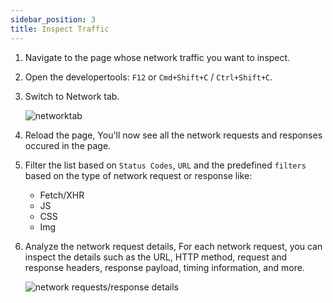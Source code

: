 ```yaml
---
sidebar_position: 3
title: Inspect Traffic
---
```



<InspectTraffic platform={PLATFORM.FIREFOX} />

1. Navigate to the page whose network traffic you want to inspect.
2. Open the developertools: `F12` or `Cmd+Shift+C` / `Ctrl+Shift+C`.
3. Switch to Network tab.

   ![networktab](/img/docs/firefox-network-tab.png)

4. Reload the page, You'll now see all the network requests and responses occured in the page.

5. Filter the list based on `Status Codes`, `URL` and the predefined `filters` based on the type of network request or response like:
   - Fetch/XHR
   - JS
   - CSS
   - Img
6. Analyze the network request details, For each network request, you can inspect the details such as the URL, HTTP method, request and response headers, response payload, timing information, and more.

   ![network requests/response details ](/img/docs/firefox-network-req-details.png)
